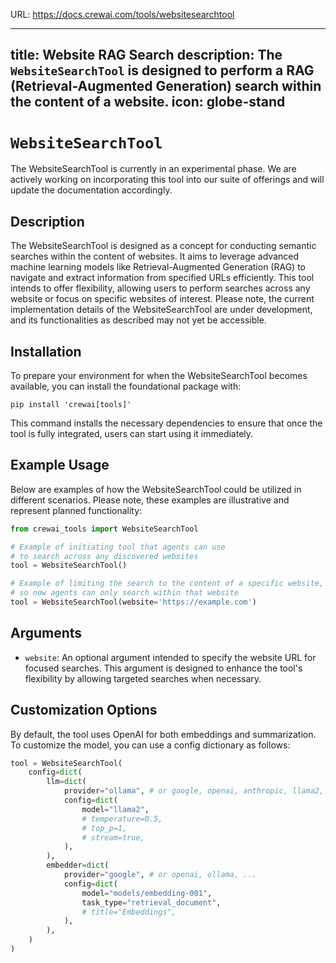 URL: https://docs.crewai.com/tools/websitesearchtool

---
title: Website RAG Search
description: The `WebsiteSearchTool` is designed to perform a RAG (Retrieval-Augmented Generation) search within the content of a website.
icon: globe-stand
---

# `WebsiteSearchTool`

<Note>
    The WebsiteSearchTool is currently in an experimental phase. We are actively working on incorporating this tool into our suite of offerings and will update the documentation accordingly.
</Note>

## Description

The WebsiteSearchTool is designed as a concept for conducting semantic searches within the content of websites. 
It aims to leverage advanced machine learning models like Retrieval-Augmented Generation (RAG) to navigate and extract information from specified URLs efficiently. 
This tool intends to offer flexibility, allowing users to perform searches across any website or focus on specific websites of interest. 
Please note, the current implementation details of the WebsiteSearchTool are under development, and its functionalities as described may not yet be accessible.

## Installation

To prepare your environment for when the WebsiteSearchTool becomes available, you can install the foundational package with:

```shell
pip install 'crewai[tools]'
```

This command installs the necessary dependencies to ensure that once the tool is fully integrated, users can start using it immediately.

## Example Usage

Below are examples of how the WebsiteSearchTool could be utilized in different scenarios. Please note, these examples are illustrative and represent planned functionality:

```python Code
from crewai_tools import WebsiteSearchTool

# Example of initiating tool that agents can use 
# to search across any discovered websites
tool = WebsiteSearchTool()

# Example of limiting the search to the content of a specific website, 
# so now agents can only search within that website
tool = WebsiteSearchTool(website='https://example.com')
```

## Arguments

- `website`: An optional argument intended to specify the website URL for focused searches. This argument is designed to enhance the tool's flexibility by allowing targeted searches when necessary.

## Customization Options

By default, the tool uses OpenAI for both embeddings and summarization. To customize the model, you can use a config dictionary as follows:


```python Code
tool = WebsiteSearchTool(
    config=dict(
        llm=dict(
            provider="ollama", # or google, openai, anthropic, llama2, ...
            config=dict(
                model="llama2",
                # temperature=0.5,
                # top_p=1,
                # stream=true,
            ),
        ),
        embedder=dict(
            provider="google", # or openai, ollama, ...
            config=dict(
                model="models/embedding-001",
                task_type="retrieval_document",
                # title="Embeddings",
            ),
        ),
    )
)
```